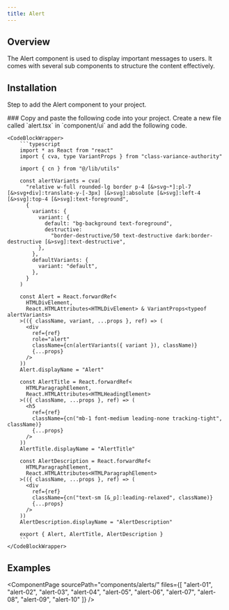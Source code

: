 ```yaml
---
title: Alert
---
```




## Overview
The Alert component is used to display important messages to users. It comes with several sub components to structure the content effectively.

## Installation
Step to add the Alert component to your project.

<Steps>
  <Step>
    ### Copy and paste the following code into your project.
    Create a new file called `alert.tsx` in `component/ui` and add the following code.

    <CodeBlockWrapper>
        ```typescript
        import * as React from "react"
        import { cva, type VariantProps } from "class-variance-authority"

        import { cn } from "@/lib/utils"

        const alertVariants = cva(
          "relative w-full rounded-lg border p-4 [&>svg~*]:pl-7 [&>svg+div]:translate-y-[-3px] [&>svg]:absolute [&>svg]:left-4 [&>svg]:top-4 [&>svg]:text-foreground",
          {
            variants: {
              variant: {
                default: "bg-background text-foreground",
                destructive:
                  "border-destructive/50 text-destructive dark:border-destructive [&>svg]:text-destructive",
              },
            },
            defaultVariants: {
              variant: "default",
            },
          }
        )

        const Alert = React.forwardRef<
          HTMLDivElement,
          React.HTMLAttributes<HTMLDivElement> & VariantProps<typeof alertVariants>
        >(({ className, variant, ...props }, ref) => (
          <div
            ref={ref}
            role="alert"
            className={cn(alertVariants({ variant }), className)}
            {...props}
          />
        ))
        Alert.displayName = "Alert"

        const AlertTitle = React.forwardRef<
          HTMLParagraphElement,
          React.HTMLAttributes<HTMLHeadingElement>
        >(({ className, ...props }, ref) => (
          <h5
            ref={ref}
            className={cn("mb-1 font-medium leading-none tracking-tight", className)}
            {...props}
          />
        ))
        AlertTitle.displayName = "AlertTitle"

        const AlertDescription = React.forwardRef<
          HTMLParagraphElement,
          React.HTMLAttributes<HTMLParagraphElement>
        >(({ className, ...props }, ref) => (
          <div
            ref={ref}
            className={cn("text-sm [&_p]:leading-relaxed", className)}
            {...props}
          />
        ))
        AlertDescription.displayName = "AlertDescription"

        export { Alert, AlertTitle, AlertDescription }
        ```
    </CodeBlockWrapper>

  </Step> 
</Steps>


<BannerDemo />
 
## Examples
<ComponentPage 
  sourcePath="components/alerts/"
  files={[
    "alert-01",
    "alert-02",
    "alert-03",
    "alert-04",
    "alert-05",
    "alert-06",
    "alert-07",
    "alert-08",
    "alert-09",
    "alert-10"
  ]}
/>
